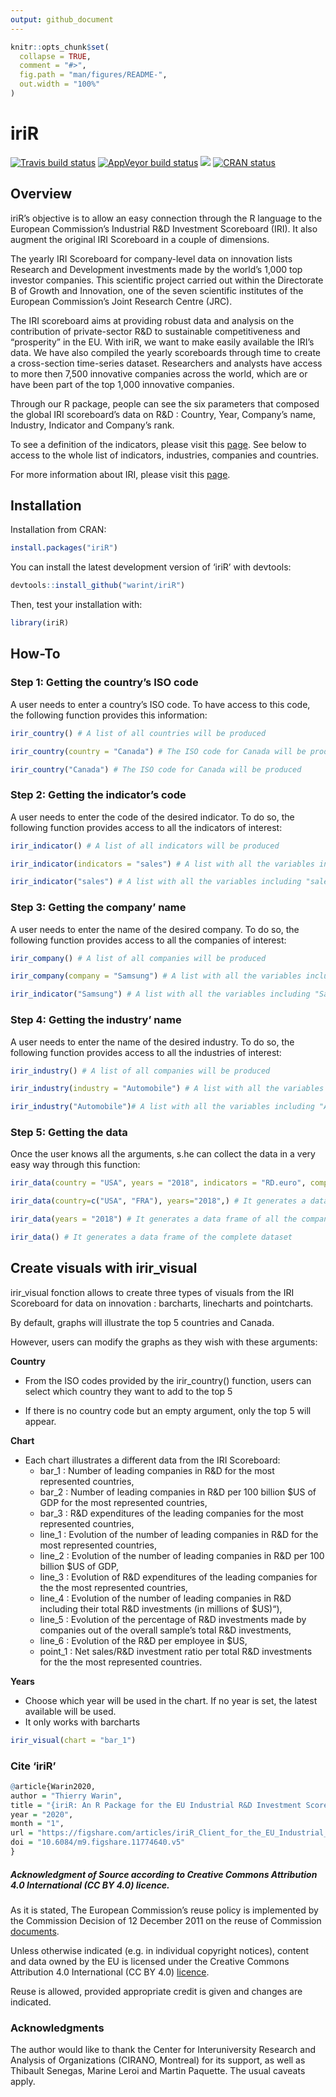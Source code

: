 ```yaml
---
output: github_document
---
```


<!-- README.md is generated from README.Rmd. Please edit that file -->

```r
knitr::opts_chunk$set(
  collapse = TRUE,
  comment = "#>",
  fig.path = "man/figures/README-",
  out.width = "100%"
)
```

# iriR


<!-- badges: start -->
[![Travis build status](https://travis-ci.org/warint/iriR.svg?branch=master)](https://travis-ci.org/warint/iriR)
[![AppVeyor build status](https://ci.appveyor.com/api/projects/status/github/warint/iriR?branch=master&svg=true)](https://ci.appveyor.com/project/warint/iriR)
[![](http://cranlogs.r-pkg.org/badges/grand-total/iriR?color=blue)](https://cran.r-project.org/package=iriR)
[![CRAN status](https://www.r-pkg.org/badges/version/iriR)](https://CRAN.R-project.org/package=iriR)
<!-- badges: end -->

## Overview

iriR's objective is to allow an easy connection through the R language to the European Commission's Industrial R&D Investment Scoreboard (IRI). It also augment the original IRI Scoreboard in a couple of dimensions.
 
The yearly IRI Scoreboard for company-level data on innovation lists Research and Development investments made by the world’s 1,000 top investor companies. This scientific project carried out within the Directorate B of Growth and Innovation, one of the seven scientific institutes of the European Commission's Joint Research Centre (JRC).

The IRI scoreboard aims at providing robust data and analysis on the contribution of private-sector R&D to sustainable competitiveness and "prosperity" in the EU.  With iriR, we want to make easily available the IRI's data. We have also compiled the yearly scoreboards through time to create a cross-section time-series dataset. Researchers and analysts have access to more then 7,500 innovative companies across the world, which are or have been part of the top 1,000 innovative companies.

Through our R package, people can see the six parameters that composed the global IRI scoreboard's data on R&D : Country, Year, Company's name, Industry, Indicator and Company's rank.

To see a definition of the indicators, please visit this [page](https://iri.jrc.ec.europa.eu/sites/default/files/2019-12/SB2019_Final_18Dec2019_0.pdf). See below to access  to the whole list of indicators, industries, companies and countries.

For more information about IRI, please visit this [page](https://iri.jrc.ec.europa.eu/home/).

## Installation

Installation from CRAN:

```r
install.packages("iriR")
```


You can install the latest development version of 'iriR' with devtools:

```r
devtools::install_github("warint/iriR")
```

Then, test your installation with: 

```r
library(iriR)
```


## How-To

### Step 1: Getting the country's ISO code

A user needs to enter a country's ISO code. To have access to this code, the following function provides this information:

```r
irir_country() # A list of all countries will be produced

irir_country(country = "Canada") # The ISO code for Canada will be produced

irir_country("Canada") # The ISO code for Canada will be produced
```

### Step 2: Getting the indicator's code

A user needs to enter the code of the desired indicator. To do so, the following function provides access to all the indicators of interest:

```r
irir_indicator() # A list of all indicators will be produced

irir_indicator(indicators = "sales") # A list with all the variables including "sales" will be produced

irir_indicator("sales") # A list with all the variables including "sales" will be produced
```

### Step 3: Getting the company' name

A user needs to enter the name of the desired company. To do so, the following function provides access to all the companies of interest:

```r
irir_company() # A list of all companies will be produced

irir_company(company = "Samsung") # A list with all the variables including "Samsung" will be produced

irir_indicator("Samsung") # A list with all the variables including "Samsung" will be produced
```

### Step 4: Getting the industry' name

A user needs to enter the name of the desired industry. To do so, the following function provides access to all the industries of interest:


```r
irir_industry() # A list of all companies will be produced

irir_industry(industry = "Automobile") # A list with all the variables including "Automobile" will be produced

irir_industry("Automobile")# A list with all the variables including "Automobile" will be produced
```



### Step 5: Getting the data

Once the user knows all the arguments, s.he can collect the data in a very easy way through this function:

```r
irir_data(country = "USA", years = "2018", indicators = "RD.euro", company = "FORD MOTOR", industry = "Automobiles & Parts", rank = 14)  # It generates a data frame of the overall IRI data for American company "FORD MOTOR" in 2018.

irir_data(country=c("USA", "FRA"), years="2018",) # It generates a data frame of all the companies data from all the industries for the USA and France in 2018.

irir_data(years = "2018") # It generates a data frame of all the companies data for from all the industries for all the countries in 2018.

irir_data() # It generates a data frame of the complete dataset
```

## Create visuals with irir_visual

irir_visual fonction allows to create three types of visuals from the IRI Scoreboard for data on innovation : barcharts, linecharts and pointcharts.

By default, graphs will illustrate the top 5 countries and Canada. 

However, users can modify the graphs as they wish with these arguments:

**Country**

- From the ISO codes provided by the irir_country() function, users can select which country they want to add to the top 5 

- If there is no country code but an empty argument, only the top 5 will appear.

**Chart**

- Each chart illustrates a different data from the IRI Scoreboard:
  - bar_1 : Number of leading companies in R&D for the most represented countries,
  - bar_2 : Number of leading companies in R&D per 100 billion $US of GDP for the most represented countries,
  - bar_3 : R&D expenditures of the leading companies for the most represented countries,
  - line_1 : Evolution of the number of leading companies in R&D for the most represented countries,
  - line_2 : Evolution of the number of leading companies in R&D per 100 billion $US of GDP,
  - line_3 : Evolution of R&D expenditures of the leading companies for the the most represented countries,
  - line_4 : Evolution of the number of leading companies in R&D including their total R&D investments (in millions of $US)"),
  - line_5 : Evolution of the percentage of R&D investments made by companies out of the overall sample's total R&D investments,
  - line_6 : Evolution of the R&D per employee in $US,
  - point_1 : Net sales/R&D investment ratio per total R&D investments for the the most represented countries.
  
**Years**  

- Choose which year will be used in the chart. If no year is set, the latest available will be used. 
- It only works with barcharts


```r
irir_visual(chart = "bar_1")
```

### Cite 'iriR'

```r
@article{Warin2020,
author = "Thierry Warin",
title = "{iriR: An R Package for the EU Industrial R&D Investment Scoreboard}",
year = "2020",
month = "1",
url = "https://figshare.com/articles/iriR_Client_for_the_EU_Industrial_Research_and_Industry_Scoreboard/11774640",
doi = "10.6084/m9.figshare.11774640.v5"
}
```

##### Acknowledgment of Source according to Creative Commons Attribution 4.0 International (CC BY 4.0) licence.

As it is stated, The European Commission's reuse policy is implemented by the Commission Decision of 12 December 2011 on the reuse of Commission [documents](https://eur-lex.europa.eu/legal-content/EN/TXT/?uri=CELEX:32011D0833).

Unless otherwise indicated (e.g. in individual copyright notices), content and data owned by the EU is licensed under the Creative Commons Attribution 4.0 International (CC BY 4.0) [licence](https://creativecommons.org/licenses/by/4.0/). 

Reuse is allowed, provided appropriate credit is given and changes are indicated.

### Acknowledgments

The author would like to thank the Center for Interuniversity Research and Analysis of Organizations (CIRANO, Montreal) for its support, as well as Thibault Senegas, Marine Leroi and Martin Paquette. The usual caveats apply.
